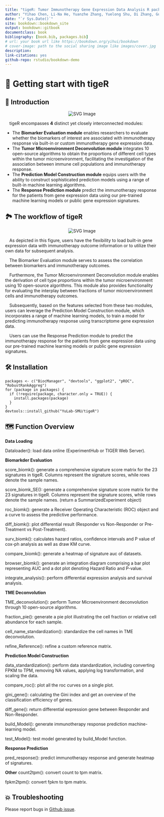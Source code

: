 --- 
title: "tigeR: Tumor Immunotherapy Gene Expression Data Analysis R package"
author: "Yihao Chen, Li-Na He, Yuanzhe Zhang, Yuelong Shu, Di Zhang, Guangchuang Yu, Zhixiang Zuo"
date: "`r Sys.Date()`"
site: bookdown::bookdown_site
output: bookdown::gitbook
documentclass: book
bibliography: [book.bib, packages.bib]
# url: your book url like https://bookdown.org/yihui/bookdown
# cover-image: path to the social sharing image like images/cover.jpg
description:
link-citations: yes
github-repo: rstudio/bookdown-demo
---

# 📖 **Getting start with tigeR**{-}

## 🔬 Introduction
<p align="center">
<img src="./figs/Figure 1.svg" alt="SVG Image">
</p>

 tigeR encompasses **4** distinct yet closely interconnected modules:

- The **Biomarker Evaluation module** enables researchers to evaluate whether the biomarkers of interest are associated with immunotherapy response via built-in or custom immunotherapy gene expression data. 
- The **Tumor Microenvironment Deconvolution module** integrates 10 open-source algorithms to obtain the proportions of different cell types within the tumor microenvironment, facilitating the investigation of the association between immune cell populations and immunotherapy response. 
- The **Prediction Model Construction module** equips users with the ability to construct sophisticated prediction models using a range of built-in machine learning algorithms.
- The **Response Prediction module** predict the immunotherapy response for the patients from gene expression data using our pre-trained machine learning models or public gene expression signatures.

## 🏞 The workflow of tigeR
<p align="center">
<img src="./figs/Figure 2.svg" alt="SVG Image">
</p>
 As depicted in this figure, users have the flexibility to load built-in gene expression data with immunotherapy outcome information or to utilize their own data for subsequent analysis. 

 The Biomarker Evaluation module serves to assess the correlation between biomarkers and immunotherapy outcomes. 

 Furthermore, the Tumor Microenvironment Deconvolution module enables the derivation of cell type proportions within the tumor microenvironment using 10 open-source algorithms. This module also provides functionality for evaluating the interplay between fractions of tumor microenvironment cells and immunotherapy outcomes. 

 Subsequently, based on the features selected from these two modules, users can leverage the Prediction Model Construction module, which incorporates a range of machine learning models, to train a model for predicting immunotherapy response using transcriptome gene expression data. 

 Users can use the Response Prediction module to predict the immunotherapy response for the patients from gene expression data using our pre-trained machine learning models or public gene expression signatures.

## 🛠️ Installation

```
packages <- c("BiocManager", "devtools", "ggplot2", "pROC", "RobustRankAggreg")
for (package in packages) {
  if (!require(package, character.only = TRUE)) {
    install.packages(package)
  }
}
devtools::install_github("YuLab-SMU/tigeR")
```

## 🗺️ Function Overview

**Data Loading**

Dataloader(): load data online (ExperimentHub or TIGER Web Server).

**Biomarkder Evaluation**

score_biomk(): generate a comprehensive signature score matrix for the 23 signatures in tigeR. Columns represent the signature scores, while rows denote the sample names.

score_biomk_SE(): generate a comprehensive signature score matrix for the 23 signatures in tigeR. Columns represent the signature scores, while rows denote the sample names. (return a SummarizedExperiment object)

roc_biomk(): generate a Receiver Operating Characteristic (ROC) object and a curve to assess the predictive performance.

diff_biomk(): plot differential result (Responder vs Non-Responder or Pre-Treatment vs Post-Treatment).

surv_biomk(): calculates hazard ratios, confidence intervals and P value of cox-ph analysis as well as draw KM curve.

compare_biomk(): generate a heatmap of signature auc of datasets.

browser_biomk(): generate an integration diagram comprising a bar plot representing AUC and a dot plot denoting Hazard Ratio and P-value.

integrate_analysis(): perform differential expression analysis and survival analysis.

**TME Deconvolution**

TME_deconvolution(): perform Tumor Microenvironment deconvolution through 10 open-source algorithms.

fraction_pie(): generate a pie plot illustrating the cell fraction or relative cell abundance for each sample.

cell_name_standardization(): standardize the cell names in TME deconvolution.

refine_Reference(): refine a custom reference matrix.

**Prediction Model Construction**

data_standardization(): perform data standardization, including converting FPKM to TPM, removing NA values, applying log transformation, and scaling the data.

compare_roc(): plot all the roc curves on a single plot.

gini_gene(): calculating the Gini index and get an overview of the classification efficiency of genes.

diff_gene(): return differential expression gene between Responder and Non-Responder.

build_Model(): generate immunotherapy response prediction machine-learning model.

test_Model(): test model generated by build_Model function.

**Response Prediction**

pred_response(): predict immunotherapy response and generate heatmap of signatures.

**Other**
count2tpm(): convert count to tpm matrix.

fpkm2tpm(): convert fpkm to tpm matrix.

## 💥 Troubleshooting
Please report bugs in [Github issue](https://github.com/YuLab-SMU/tigeR/issues).



